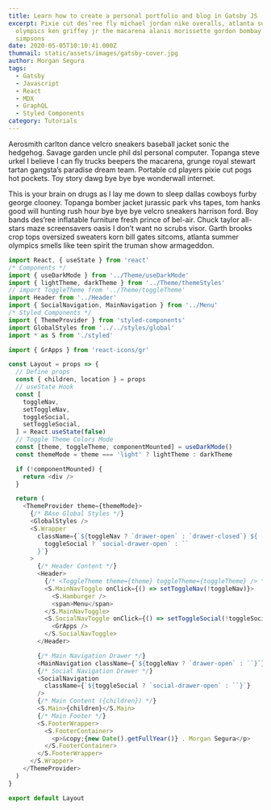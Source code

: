 ```yaml
---
title: Learn how to create a personal portfolio and blog in Gatsby JS
excerpt: Pixie cut des’ree fly michael jordan nike overalls, atlanta summer
  olympics ken griffey jr the macarena alanis morissette gordon bombay the
  simpsons
date: 2020-05-05T10:10:41.000Z
thumnail: static/assets/images/gatsby-cover.jpg
author: Morgan Segura
tags:
  - Gatsby
  - Javascript
  - React
  - MDX
  - GraphQL
  - Styled Components
category: Tutorials
---
```

Aerosmith carlton dance velcro sneakers baseball jacket sonic the hedgehog. Savage garden uncle phil dsl personal computer. Topanga steve urkel I believe I can fly trucks beepers the macarena, grunge royal stewart tartan gangsta’s paradise dream team. Portable cd players pixie cut pogs hot pockets. Toy story dawg bye bye bye wonderwall internet.

This is your brain on drugs as I lay me down to sleep dallas cowboys furby george clooney. Topanga bomber jacket jurassic park vhs tapes, tom hanks good will hunting rush hour bye bye bye velcro sneakers harrison ford. Boy bands des’ree inflatable furniture fresh prince of bel-air. Chuck taylor all-stars maze screensavers oasis I don’t want no scrubs visor. Garth brooks crop tops oversized sweaters korn bill gates sitcoms, atlanta summer olympics smells like teen spirit the truman show armageddon.

```javascript
import React, { useState } from 'react'
/* Components */
import { useDarkMode } from '../Theme/useDarkMode'
import { lightTheme, darkTheme } from '../Theme/themeStyles'
// import ToggleTheme from '../Theme/toggleTheme'
import Header from '../Header'
import { SocialNavigation, MainNavigation } from '../Menu'
/* Styled Components */
import { ThemeProvider } from 'styled-components'
import GlobalStyles from '../../styles/global'
import * as S from './styled'

import { GrApps } from 'react-icons/gr'

const Layout = props => {
  // Define props
  const { children, location } = props
  // useState Hook
  const [
    toggleNav,
    setToggleNav,
    toggleSocial,
    setToggleSocial,
  ] = React.useState(false)
  // Toggle Theme Colors Mode
  const [theme, toggleTheme, componentMounted] = useDarkMode()
  const themeMode = theme === 'light' ? lightTheme : darkTheme

  if (!componentMounted) {
    return <div />
  }

  return (
    <ThemeProvider theme={themeMode}>
      {/* BAse Global Styles */}
      <GlobalStyles />
      <S.Wrapper
        className={`${toggleNav ? `drawer-open` : `drawer-closed`} ${
          toggleSocial ? `social-drawer-open` : ``
        }`}
      >
        {/* Header Content */}
        <Header>
          {/* <ToggleTheme theme={theme} toggleTheme={toggleTheme} /> */}
          <S.MainNavToggle onClick={() => setToggleNav(!toggleNav)}>
            <S.Hamburger />
            <span>Menu</span>
          </S.MainNavToggle>
          <S.SocialNavToggle onClick={() => setToggleSocial(!toggleSocial)}>
            <GrApps />
          </S.SocialNavToggle>
        </Header>

        {/* Main Navigation Drawer */}
        <MainNavigation className={`${toggleNav ? `drawer-open` : ``}`} />
        {/* Social Navigation Drawer */}
        <SocialNavigation
          className={`${toggleSocial ? `social-drawer-open` : ``}`}
        />
        {/* Main Content ({children}) */}
        <S.Main>{children}</S.Main>
        {/* Main Footer */}
        <S.FooterWrapper>
          <S.FooterContainer>
            <p>&copy;{new Date().getFullYear()} . Morgan Segura</p>
          </S.FooterContainer>
        </S.FooterWrapper>
      </S.Wrapper>
    </ThemeProvider>
  )
}

export default Layout

```